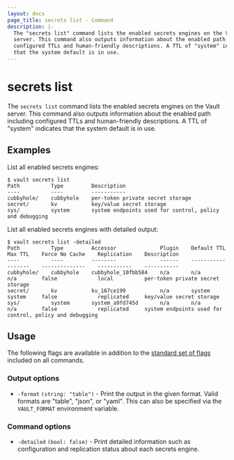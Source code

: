 ```yaml
---
layout: docs
page_title: secrets list - Command
description: |-
  The "secrets list" command lists the enabled secrets engines on the Vault
  server. This command also outputs information about the enabled path including
  configured TTLs and human-friendly descriptions. A TTL of "system" indicates
  that the system default is in use.
---
```


# secrets list

The `secrets list` command lists the enabled secrets engines on the Vault server.
This command also outputs information about the enabled path including
configured TTLs and human-friendly descriptions. A TTL of "system" indicates
that the system default is in use.

## Examples

List all enabled secrets engines:

```shell-session
$ vault secrets list
Path          Type         Description
----          ----         -----------
cubbyhole/    cubbyhole    per-token private secret storage
secret/       kv           key/value secret storage
sys/          system       system endpoints used for control, policy and debugging
```

List all enabled secrets engines with detailed output:

```shell-session
$ vault secrets list -detailed
Path          Type         Accessor              Plugin    Default TTL    Max TTL    Force No Cache    Replication    Description
----          ----         --------              ------    -----------    -------    --------------    -----------    -----------
cubbyhole/    cubbyhole    cubbyhole_10fbb584    n/a       n/a            n/a        false             local          per-token private secret storage
secret/       kv           kv_167ce199           n/a       system         system     false             replicated     key/value secret storage
sys/          system       system_a9fd745d       n/a       n/a            n/a        false             replicated     system endpoints used for control, policy and debugging
```

## Usage

The following flags are available in addition to the [standard set of
flags](/docs/commands) included on all commands.

### Output options

- `-format` `(string: "table")` - Print the output in the given format. Valid
  formats are "table", "json", or "yaml". This can also be specified via the
  `VAULT_FORMAT` environment variable.

### Command options

- `-detailed` `(bool: false)` - Print detailed information such as configuration
  and replication status about each secrets engine.
